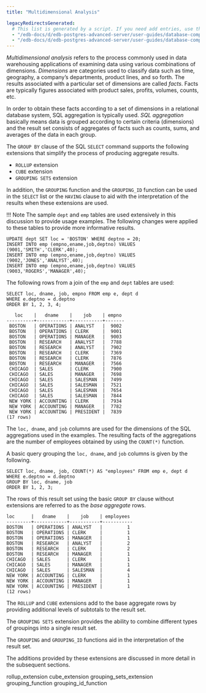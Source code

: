 ```yaml
---
title: "Multidimensional Analysis"

legacyRedirectsGenerated:
  # This list is generated by a script. If you need add entries, use the `legacyRedirects` key.
  - "/edb-docs/d/edb-postgres-advanced-server/user-guides/database-compatibility-for-oracle-developers-guide/13/multidimensional_analysis.html"
  - "/edb-docs/d/edb-postgres-advanced-server/user-guides/database-compatibility-for-oracle-developers-guide/latest/multidimensional_analysis.html"
---
```


<div id="multidimensional_analysis" class="registered_link"></div>

*Multidimensional analysis* refers to the process commonly used in data warehousing applications of examining data using various combinations of dimensions. *Dimensions* are categories used to classify data such as time, geography, a company’s departments, product lines, and so forth. The results associated with a particular set of dimensions are called *facts*. Facts are typically figures associated with product sales, profits, volumes, counts, etc.

In order to obtain these facts according to a set of dimensions in a relational database system, SQL aggregation is typically used. *SQL aggregation* basically means data is grouped according to certain criteria (dimensions) and the result set consists of aggregates of facts such as counts, sums, and averages of the data in each group.

The `GROUP BY` clause of the SQL `SELECT` command supports the following extensions that simplify the process of producing aggregate results.

-   `ROLLUP` extension
-   `CUBE` extension
-   `GROUPING SETS` extension

In addition, the `GROUPING` function and the `GROUPING_ID` function can be used in the `SELECT` list or the `HAVING` clause to aid with the interpretation of the results when these extensions are used.

!!! Note
    The sample `dept` and `emp` tables are used extensively in this discussion to provide usage examples. The following changes were applied to these tables to provide more informative results.

```text
UPDATE dept SET loc = 'BOSTON' WHERE deptno = 20;
INSERT INTO emp (empno,ename,job,deptno) VALUES (9001,'SMITH','CLERK',40);
INSERT INTO emp (empno,ename,job,deptno) VALUES (9002,'JONES','ANALYST',40);
INSERT INTO emp (empno,ename,job,deptno) VALUES (9003,'ROGERS','MANAGER',40);
```

The following rows from a join of the `emp` and `dept` tables are used:

```text
SELECT loc, dname, job, empno FROM emp e, dept d
WHERE e.deptno = d.deptno
ORDER BY 1, 2, 3, 4;

   loc    |   dname    |    job    | empno
----------+------------+-----------+-------
 BOSTON   | OPERATIONS | ANALYST   |  9002
 BOSTON   | OPERATIONS | CLERK     |  9001
 BOSTON   | OPERATIONS | MANAGER   |  9003
 BOSTON   | RESEARCH   | ANALYST   |  7788
 BOSTON   | RESEARCH   | ANALYST   |  7902
 BOSTON   | RESEARCH   | CLERK     |  7369
 BOSTON   | RESEARCH   | CLERK     |  7876
 BOSTON   | RESEARCH   | MANAGER   |  7566
 CHICAGO  | SALES      | CLERK     |  7900
 CHICAGO  | SALES      | MANAGER   |  7698
 CHICAGO  | SALES      | SALESMAN  |  7499
 CHICAGO  | SALES      | SALESMAN  |  7521
 CHICAGO  | SALES      | SALESMAN  |  7654
 CHICAGO  | SALES      | SALESMAN  |  7844
 NEW YORK | ACCOUNTING | CLERK     |  7934
 NEW YORK | ACCOUNTING | MANAGER   |  7782
 NEW YORK | ACCOUNTING | PRESIDENT |  7839
(17 rows)
```

The `loc, dname`, and `job` columns are used for the dimensions of the SQL aggregations used in the examples. The resulting facts of the aggregations are the number of employees obtained by using the `COUNT(*)` function.

A basic query grouping the `loc, dname`, and `job` columns is given by the following.

```text
SELECT loc, dname, job, COUNT(*) AS "employees" FROM emp e, dept d
WHERE e.deptno = d.deptno
GROUP BY loc, dname, job
ORDER BY 1, 2, 3;
```

The rows of this result set using the basic `GROUP BY` clause without extensions are referred to as the *base aggregate* rows.

```text
loc      |   dname    |    job    | employees
---------+------------+-----------+-----------
BOSTON   | OPERATIONS | ANALYST   |         1
BOSTON   | OPERATIONS | CLERK     |         1
BOSTON   | OPERATIONS | MANAGER   |         1
BOSTON   | RESEARCH   | ANALYST   |         2
BOSTON   | RESEARCH   | CLERK     |         2
BOSTON   | RESEARCH   | MANAGER   |         1
CHICAGO  | SALES      | CLERK     |         1
CHICAGO  | SALES      | MANAGER   |         1
CHICAGO  | SALES      | SALESMAN  |         4
NEW YORK | ACCOUNTING | CLERK     |         1
NEW YORK | ACCOUNTING | MANAGER   |         1
NEW YORK | ACCOUNTING | PRESIDENT |         1
(12 rows)
```

The `ROLLUP` and `CUBE` extensions add to the base aggregate rows by providing additional levels of subtotals to the result set.

The `GROUPING SETS` extension provides the ability to combine different types of groupings into a single result set.

The `GROUPING` and `GROUPING_ID` functions aid in the interpretation of the result set.

The additions provided by these extensions are discussed in more detail in the subsequent sections.

<div class="toctree" maxdepth="3">

rollup_extension cube_extension grouping_sets_extension grouping_function grouping_id_function

</div>
